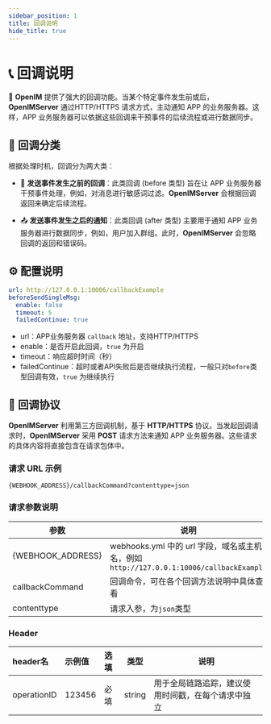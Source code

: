 ```yaml
---
sidebar_position: 1
title: 回调说明
hide_title: true
---
```


# 📞 回调说明

📢 **OpenIM** 提供了强大的回调功能。当某个特定事件发生前或后，**OpenIMServer** 通过HTTP/HTTPS 请求方式，主动通知 APP 的业务服务器。这样，APP 业务服务器可以依据这些回调来干预事件的后续流程或进行数据同步。

## 📑 回调分类

根据处理时机，回调分为两大类：

- 🚫 **发送事件发生之前的回调**：此类回调 (before 类型) 旨在让 APP 业务服务器干预事件处理，例如，对消息进行敏感词过滤。**OpenIMServer** 会根据回调返回来确定后续流程。

- 📤 **发送事件发生之后的通知**：此类回调 (after 类型) 主要用于通知 APP 业务服务器进行数据同步，例如，用户加入群组。此时，**OpenIMServer** 会忽略回调的返回和错误码。

## ⚙️ 配置说明

```yaml
url: http://127.0.0.1:10006/callbackExample
beforeSendSingleMsg:
  enable: false
  timeout: 5
  failedContinue: true
```

- url：APP业务服务器 `callback` 地址，支持HTTP/HTTPS
- enable：是否开启此回调，`true` 为开启
- timeout：响应超时时间（秒）
- failedContinue：超时或者API失败后是否继续执行流程，一般只对`before`类型回调有效，`true` 为继续执行

## 🔄 回调协议

**OpenIMServer** 利用第三方回调机制，基于 **HTTP/HTTPS** 协议。当发起回调请求时，**OpenIMServer** 采用 **POST** 请求方法来通知 APP 业务服务器。这些请求的具体内容将直接包含在请求包体中。

### 请求 URL 示例

```plaintext
{WEBHOOK_ADDRESS}/callbackCommand?contenttype=json
```

### 请求参数说明

| 参数              | 说明                                                         |
| ----------------- | ------------------------------------------------------------ |
| {WEBHOOK_ADDRESS} | webhooks.yml 中的 url 字段，域名或主机名，例如`http://127.0.0.1:10006/callbackExample` |
| callbackCommand   | 回调命令，可在各个回调方法说明中具体查看                     |
| contenttype       | 请求入参，为`json`类型                                       |

### Header

| header名    | 示例值 | 选填 | 类型   | 说明                                               |
| :---------- | :----- | :--- | ------ | -------------------------------------------------- |
| operationID | 123456 | 必填 | string | 用于全局链路追踪，建议使用时间戳，在每个请求中独立 |
